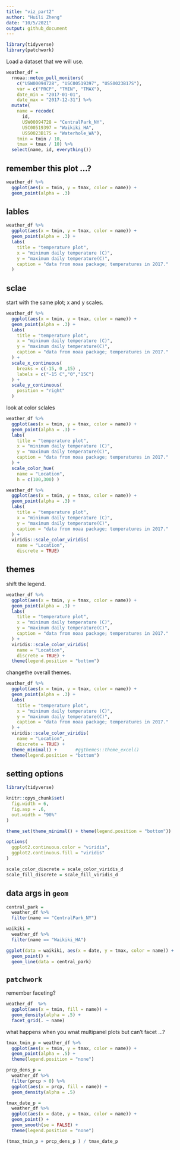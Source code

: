 ```yaml
---
title: "viz_part2"
author: "Huili Zheng"
date: "10/5/2021"
output: github_document
---
```

```r

library(tidyverse)
library(patchwork)


```

Load a dataset that we will use.
```r

weather_df = 
  rnoaa::meteo_pull_monitors(
    c("USW00094728", "USC00519397", "USS0023B17S"),
    var = c("PRCP", "TMIN", "TMAX"), 
    date_min = "2017-01-01",
    date_max = "2017-12-31") %>%
  mutate(
    name = recode(
      id, 
      USW00094728 = "CentralPark_NY", 
      USC00519397 = "Waikiki_HA",
      USS0023B17S = "Waterhole_WA"),
    tmin = tmin / 10,
    tmax = tmax / 10) %>%
  select(name, id, everything())
```


## remember this plot ...?

```r
weather_df %>%
  ggplot(aes(x = tmin, y = tmax, color = name)) +
  geom_point(alpha = .3)
```


## lables

```r
weather_df %>%
  ggplot(aes(x = tmin, y = tmax, color = name)) +
  geom_point(alpha = .3) +
  labs(
    title = "temperature plot",
    x = "minimum daily temperature (C)",
    y = "maximum daily temperature(C)",
    caption = "data from noaa package; temperatures in 2017."
  )
```

## sclae
start with the same plot; x and y scales.

```r
weather_df %>%
  ggplot(aes(x = tmin, y = tmax, color = name)) +
  geom_point(alpha = .3) +
  labs(
    title = "temperature plot",
    x = "minimum daily temperature (C)",
    y = "maximum daily temperature(C)",
    caption = "data from noaa package; temperatures in 2017."
  ) +
  scale_x_continuous(
    breaks = c(-15, 0 ,15) ,
    labels = c("-15 C","0","15C")
  ) +
  scale_y_continuous(
    position = "right"
  )
```


look at color sclales

```r
weather_df %>%
  ggplot(aes(x = tmin, y = tmax, color = name)) +
  geom_point(alpha = .3) +
  labs(
    title = "temperature plot",
    x = "minimum daily temperature (C)",
    y = "maximum daily temperature(C)",
    caption = "data from noaa package; temperatures in 2017."
  ) +
  scale_color_hue(
    name = "Location",
    h = c(100,300) )
```




```r
weather_df %>%
  ggplot(aes(x = tmin, y = tmax, color = name)) +
  geom_point(alpha = .3) +
  labs(
    title = "temperature plot",
    x = "minimum daily temperature (C)",
    y = "maximum daily temperature(C)",
    caption = "data from noaa package; temperatures in 2017."
  ) +
  viridis::scale_color_viridis(
    name = "Location",
    discrete = TRUE)
```


## themes

shift the legend.

```r
weather_df %>%
  ggplot(aes(x = tmin, y = tmax, color = name)) +
  geom_point(alpha = .3) +
  labs(
    title = "temperature plot",
    x = "minimum daily temperature (C)",
    y = "maximum daily temperature(C)",
    caption = "data from noaa package; temperatures in 2017."
  ) +
  viridis::scale_color_viridis(
    name = "Location",
    discrete = TRUE) +
  theme(legend.position = "bottom")
```


changethe overall themes.

```r
weather_df %>%
  ggplot(aes(x = tmin, y = tmax, color = name)) +
  geom_point(alpha = .3) +
  labs(
    title = "temperature plot",
    x = "minimum daily temperature (C)",
    y = "maximum daily temperature(C)",
    caption = "data from noaa package; temperatures in 2017."
  ) +
  viridis::scale_color_viridis(
    name = "Location",
    discrete = TRUE) +
  theme_minimal() +       #ggthemes::theme_excel()
  theme(legend.position = "bottom")
```

## setting options

```r
library(tidyverse)

knitr::opys_chunk$set(
  fig.width = 6,
  fig.asp = .6,
  out.width = "90%"
)

theme_set(theme_minimal() + theme(legend.position = "bottom"))

options(
  ggplot2.continuous.color = "viridis",
  ggplot2.continuous.fill = "viridis"
)

scale_color_discrete = scale_color_viridis_d
scale_fill_discrete = scale_fill_viridis_d
```

## data args in `geom`

```r
central_park = 
  weather_df %>%
  filter(name == "CentralPark_NY")

waikiki = 
  weather_df %>%
  filter(name == "Waikiki_HA")

ggplot(data = waikiki, aes(x = date, y = tmax, color = name)) +
  geom_point() +
  geom_line(data = central_park)
```

## `patchwork`

remember faceting?

```r
weather_df  %>%
  ggplot(aes(x = tmin, fill = name)) +
  geom_density(alpha = .5) +
  facet_grid(. ~ name)
```


what happens when you wnat multipanel plots but can't facet ...?

```r

tmax_tmin_p = weather_df %>%
  ggplot(aes(x = tmin, y = tmax, color = name)) +
  geom_point(alpha = .5) +
  theme(legend.position = "none")

prcp_dens_p = 
  weather_df %>%
  filter(prcp > 0) %>%
  ggplot(aes(x = prcp, fill = name)) + 
  geom_density(alpha = .5)

tmax_date_p =
  weather_df %>%
  ggplot(aes(x = date, y = tmax, color = name)) +
  geom_point() +
  geom_smooth(se = FALSE) +
  theme(legend.position = "none")

(tmax_tmin_p + prcp_dens_p ) / tmax_date_p
```

